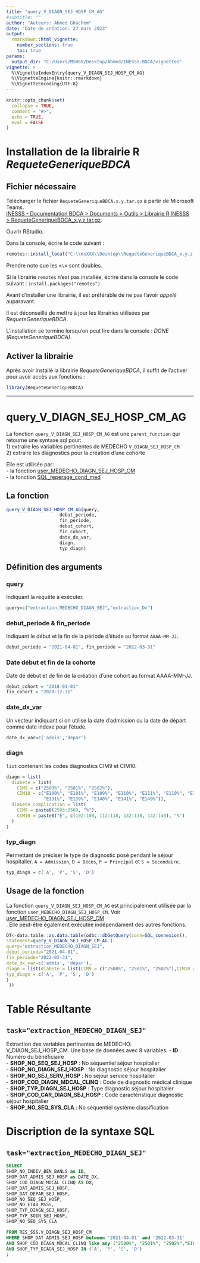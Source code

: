 ```yaml
---
title: "query_V_DIAGN_SEJ_HOSP_CM_AG"
#subtitle: ""
author: "Auteurs: Ahmed Ghachem"
date: "Date de création: 27 mars 2023"
output:
  rmarkdown::html_vignette:
    number_sections: true
    toc: true
params: 
  output_dir: "C:/Users/MS069/Desktop/Ahmed/INESSS-BDCA/vignettes"
vignette: >
  %\VignetteIndexEntry{query_V_DIAGN_SEJ_HOSP_CM_AG}
  %\VignetteEngine{knitr::rmarkdown}
  %\VignetteEncoding{UTF-8}
---
```

```r
knitr::opts_chunk$set(
  collapse = TRUE,
  comment = "#>",
  echo = TRUE,
  eval = FALSE
)
```

# Installation de la librairie R *RequeteGeneriqueBDCA*

## Fichier nécessaire

Télécharger le fichier `RequeteGeneriqueBDCA.x.y.tar.gz` à partir de Microsoft Teams.<br>
[INESSS - Documentation BDCA > Documents > Outils > Librairie R INESSS > RequeteGeneriqueBDCA_x.y.z.tar.gz](https://msss365.sharepoint.com/:f:/r/teams/INESSS-DocumentationBDCA/Shared%20Documents/Outils/Librairie%20R%20INESSS?csf=1&web=1&e=j5SylU).

Ouvrir RStudio.

Dans la console, écrire le code suivant :
```r
remotes::install_local("C:\\msXXX\\Desktop\\RequeteGeneriqueBDCA_x.y.z.tar.gz")
```
Prendre note que les «`\`» sont doubles.

Si la librairie `remotes` n'est pas installée, écrire dans la console le code suivant : `install.packages("remotes")`.

Avant d'installer une librairie, il est préférable de ne pas l'avoir *appelé* auparavant.

Il est déconseillé de mettre à jour les librairies utilisées par *RequeteGeneriqueBDCA*.

L'installation se termine lorsqu'on peut lire dans la console : *DONE (RequeteGeneriqueBDCA)*.


## Activer la librairie
      
Après avoir installé la librairie *RequeteGeneriqueBDCA*, il suffit de l'activer pour avoir accès aux fonctions :
```r
library(RequeteGeneriqueBDCA)
```

---
# query_V_DIAGN_SEJ_HOSP_CM_AG

La fonction `query_V_DIAGN_SEJ_HOSP_CM_AG` est une `parent_function` qui retourne une syntaxe sql pour: <br/>
1) extraire les variables pertinentes de MEDECHO `V_DIAGN_SEJ_HOSP_CM` <br/>
2) extraire les diagnostics pour la création d'une cohorte <br/>

Elle est utilisée par: <br/>
- la fonction [user_MEDECHO_DIAGN_SEJ_HOSP_CM](user_MEDECHO_DIAGN_SEJ_HOSP_CM) <br/>
- la fonction [SQL_reperage_cond_med](SQL_reperage_cond_med.html) <br/>


## La fonction

```r
query_V_DIAGN_SEJ_HOSP_CM_AG(query,
                    debut_periode,
                    fin_periode,
                    debut_cohort,
                    fin_cohort,
                    date_dx_var,
                    diagn,
                    typ_diagn)
```

## Définition des arguments

### query
Indiquant la requête à exécuter. 
```r
query=c("extraction_MEDECHO_DIAGN_SEJ","extraction_Dx") 

```

### debut_periode & fin_periode

Indiquant le début et la fin de la période d'étude au format `AAAA-MM-JJ`.
```r
debut_periode = "2021-04-01", fin_periode = "2022-03-31"
```

### Date début et fin de la cohorte 
Date de début et de fin de la création d'une cohort au format AAAA-MM-JJ.
```r
debut_cohort = "2018-01-01" 
fin_cohort = "2020-12-31"
```

### date_dx_var
Un vecteur indiquant si on utilise la date d'admission ou la date de départ comme date indexe pour l'étude.   
```r
date_dx_var=c('admis','depar')
```
    
### diagn 
`list` contenant les codes diagnostics CIM9 et CIM10.
```r
diagn = list(
  diabete = list(
    CIM9 = c("2500%", "2501%", "2502%"),
    CIM10 = c("E100%", "E101%", "E109%", "E110%", "E111%", "E119%", "E130%",
              "E131%", "E139%", "E140%", "E141%", "E149%")),
  diabete_complication = list(
    CIM9 = paste0(2503:2509, "%"),
    CIM10 = paste0("E", c(102:108, 112:118, 132:138, 142:148), "%")
  )
)
```

### typ_diagn
Permettant de préciser le type de diagnostic posé pendant le séjour hospitalier. `A = Admission`, `D = Décès`, `P = Principal` et `S = Secondaire`. 
```r
typ_diagn = c('A', 'P', 'S', 'D')
```

## Usage de la fonction

La fonction `query_V_DIAGN_SEJ_HOSP_CM_AG` est principalement utilisée par la fonction `user_MEDECHO_DIAGN_SEJ_HOSP_CM`. Voir [user_MEDECHO_DIAGN_SEJ_HOSP_CM](user_MEDECHO_DIAGN_SEJ_HOSP_CM.html)<br/>. Elle peut-être également exécutée indépendament des autres fonctions.   

```r
DT<-data.table::as.data.table(odbc::dbGetQuery(conn=SQL_connexion(),
statement=query_V_DIAGN_SEJ_HOSP_CM_AG (
query="extraction_MEDECHO_DIAGN_SEJ",
debut_periode="2021-04-01",
fin_periode="2022-03-31",
date_dx_var=c('admis', 'depar'),
diagn = list(diabete = list(CIM9 = c("2500%", "2501%", "2502%"),CIM10 = c("E100%", "E101%", "E109%", "E110%", "E111%"))),
typ_diagn = c('A', 'P', 'S', 'D')
)
 ))
```

# Table Résultante
## `task="extraction_MEDECHO_DIAGN_SEJ"`
 Extraction des variables pertinentes de MEDECHO: V_DIAGN_SEJ_HOSP_CM. Une base de données avec 8 variables.
- **ID ** : Numéro du bénéficiaire <br/>
- **SHOP_NO_SEQ_SEJ_HOSP** :	No séquentiel séjour hospitalier<br/>
- **SHOP_NO_DIAGN_SEJ_HOSP** :	No diagnostic séjour hospitalier<br/>
- **SHOP_NO_SEJ_SERV_HOSP** :	No séjour service hospitalier<br/>
- **SHOP_COD_DIAGN_MDCAL_CLINQ** :	Code de diagnostic médical clinique <br/>
- **SHOP_TYP_DIAGN_SEJ_HOSP** :	Type diagnostic séjour hospitalier <br/>
- **SHOP_COD_CAR_DIAGN_SEJ_HOSP** :	Code caractéristique diagnostic séjour hospitalier <br/>
- **SHOP_NO_SEQ_SYS_CLA** :	No séquentiel système classification <br/>

# Discription de la syntaxe SQL
## `task="extraction_MEDECHO_DIAGN_SEJ"`
```sql
SELECT
SHOP_NO_INDIV_BEN_BANLS as ID,
SHOP_DAT_ADMIS_SEJ_HOSP as DATE_DX,
SHOP_COD_DIAGN_MDCAL_CLINQ AS DX,
SHOP_DAT_ADMIS_SEJ_HOSP,
SHOP_DAT_DEPAR_SEJ_HOSP,
SHOP_NO_SEQ_SEJ_HOSP,
SHOP_NO_ETAB_MSSS,
SHOP_TYP_DIAGN_SEJ_HOSP,
SHOP_TYP_SOIN_SEJ_HOSP,
SHOP_NO_SEQ_SYS_CLA 

FROM RES_SSS.V_DIAGN_SEJ_HOSP_CM
WHERE SHOP_DAT_ADMIS_SEJ_HOSP between '2021-04-01' and '2022-03-31'
AND SHOP_COD_DIAGN_MDCAL_CLINQ like any ("2500%", "2501%", "2502%","E100%", "E101%", "E109%", "E110%", "E111%")
AND SHOP_TYP_DIAGN_SEJ_HOSP IN ('A', 'P', 'S', 'D')
;
```
